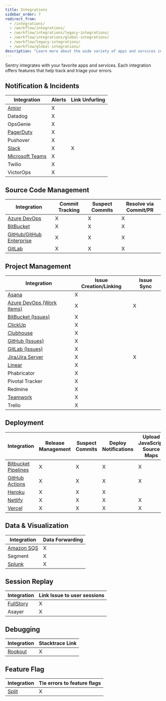 ```yaml
---
title: Integrations
sidebar_order: 7
redirect_from:
  - /integrations/
  - /workflow/integrations/
  - /workflow/integrations/legacy-integrations/
  - /workflow/integrations/global-integrations/
  - /workflow/legacy-integrations/
  - /workflow/global-integrations/
description: "Learn more about the wide variety of apps and services integrated with Sentry."
---
```


Sentry integrates with your favorite apps and services. Each integration offers features that help track and triage your errors.

## Notification & Incidents

| Integration                                   | Alerts | Link Unfurling |
| --------------------------------------------- | ------ | -------------- |
| [Amixr](/product/integrations/third-party-integrations/amixr/)         | X      |                |
| Datadog                                       | X      |                |
| OpsGenie                                      | X      |                |
| [PagerDuty](/product/integrations/third-party-integrations/pagerduty/) | X      |                |
| Pushover                                      | X      |                |
| [Slack](/product/integrations/third-party-integrations/slack/)         | X      | X              |
| [Microsoft Teams](/product/integrations/msteams/) | X      |                |
| Twilio                                        | X      |                |
| VictorOps                                     | X      |                |

## Source Code Management

| Integration                                               | Commit Tracking | Suspect Commits | Resolve via Commit/PR |
| --------------------------------------------------------- | --------------- | --------------- | --------------------- |
| [Azure DevOps](/product/integrations/third-party-integrations/azure-devops/)       | X               | X               | X                     |
| [BitBucket](/product/integrations/third-party-integrations/bitbucket/)             | X               | X               | X                     |
| [GitHub/GitHub Enterprise](/product/integrations/third-party-integrations/github/) | X               | X               | X                     |
| [GitLab](/product/integrations/third-party-integrations/gitlab/)                   | X               | X               | X                     |

## Project Management

| Integration                                                      | Issue Creation/Linking | Issue Sync |
| ---------------------------------------------------------------- | ---------------------- | ---------- |
| [Asana](/product/integrations/third-party-integrations/asana/)                            | X                      |            |
| [Azure DevOps (Work Items)](/product/integrations/third-party-integrations/azure-devops/) | X                      | X          |
| [BitBucket (Issues)](/product/integrations/third-party-integrations/bitbucket/)           | X                      |            |
| [ClickUp](/product/integrations/third-party-integrations/clickup/)                        | X                      |            |
| [Clubhouse](/product/integrations/third-party-integrations/clubhouse/)                    | X                      |            |
| [GitHub (Issues)](/product/integrations/third-party-integrations/github/)                 | X                      |            |
| [GitLab (Issues)](/product/integrations/third-party-integrations/gitlab/)                 | X                      |            |
| [Jira/Jira Server](/product/integrations/third-party-integrations/jira/)                  | X                      | X          |
| [Linear](/product/integrations/third-party-integrations/linear/)                          | X                      |            |
| Phabricator                                                      | X                      |            |
| Pivotal Tracker                                                  | X                      |            |
| Redmine                                                          | X                      |            |
| [Teamwork](/product/integrations/third-party-integrations/teamwork/)                      | X                      |            |
| Trello                                                           | X                      |            |

## Deployment

| Integration                                                                      | Release Management | Suspect Commits | Deploy Notifications | Upload JavaScript Source Maps |
| -------------------------------------------------------------------------------- | ------------------ | --------------- | -------------------- | ----------------------------- |
| [Bitbucket Pipelines](/product/releases/release-automation/bitbucket-pipelines/) | X                  | X               | X                    | X                             |
| [GitHub Actions](/product/releases/release-automation/github-actions/)           | X                  | X               | X                    | X                             |
| [Heroku](/product/integrations/third-party-integrations/heroku/)                                                                           | X                  | X               | X                    |                               |
| [Netlify](/product/releases/release-automation/netlify/)                         | X                  | X               | X                    | X                             |
| [Vercel](/product/integrations/third-party-integrations/vercel/)                                          | X                  | X               | X                    | X                             |

## Data & Visualization

| Integration                                     | Data Forwarding |
| ----------------------------------------------- | --------------- |
| [Amazon SQS](/product/integrations/third-party-integrations/amazon-sqs/) | X               |
| Segment                                         | X               |
| [Splunk](/product/integrations/third-party-integrations/splunk/)         | X               |

## Session Replay

| Integration                                                  | Link Issue to user sessions |
| ------------------------------------------------------------ | --------------------------- |
| [FullStory](https://www.npmjs.com/package/@sentry/fullstory) | X                           |
| Asayer                                                       | X                           |

## Debugging

| Integration                               | Stacktrace Link |
| ----------------------------------------- | --------------- |
| [Rookout](/product/integrations/third-party-integrations/rookout/) | X               |

## Feature Flag

| Integration                           | Tie errors to feature flags |
| ------------------------------------- | --------------------------- |
| [Split](/product/integrations/third-party-integrations/split/) | X                           |
